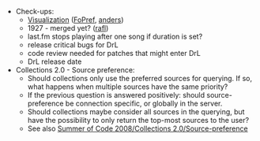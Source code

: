 * Check-ups:
** [[Component:Visualization|Visualization]] ([[User:ypnos|FoPref]], [[User:Anders Gustafsson|anders]])
** <mantis>1927</mantis> - merged yet? ([[User:rafl|rafl]])
** last.fm stops playing after one song if duration is set?
** release critical bugs for DrL
** code review needed for patches that might enter DrL
** DrL release date
* Collections 2.0 - Source preference:
** Should collections only use the preferred sources for querying. If so, what happens when multiple sources have the same priority?
** If the previous question is answered positively: should source-preference be connection specific, or globally in the server.
** Should collections maybe consider all sources in the querying, but have the possibility to only return the top-most sources to the user?
** See also [[Summer of Code 2008/Collections 2.0/Source-preference]]